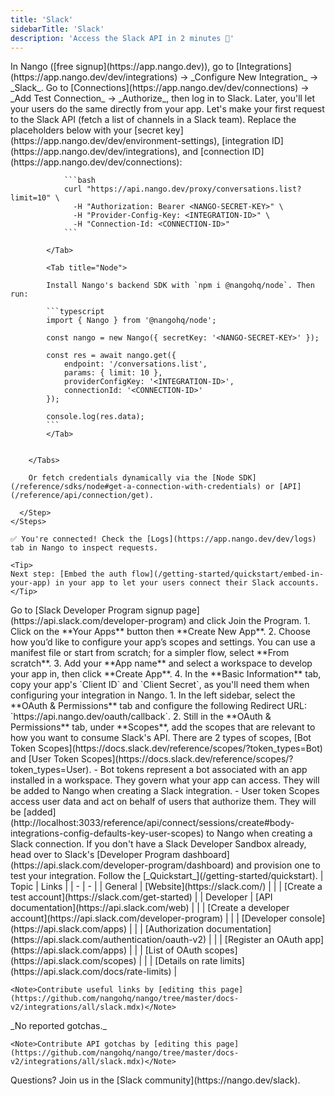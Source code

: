 ```yaml
---
title: 'Slack'
sidebarTitle: 'Slack'
description: 'Access the Slack API in 2 minutes 💨'
---
```


<Tabs>
  <Tab title="🚀 Quickstart">
    <Steps>
      <Step title="Create an integration">
        In Nango ([free signup](https://app.nango.dev)), go to [Integrations](https://app.nango.dev/dev/integrations) -> _Configure New Integration_ -> _Slack_.
      </Step>
      <Step title="Authorize Slack">
        Go to [Connections](https://app.nango.dev/dev/connections) -> _Add Test Connection_ -> _Authorize_, then log in to Slack. Later, you'll let your users do the same directly from your app.
      </Step>
      <Step title="Call the Slack API">
        Let's make your first request to the Slack API (fetch a list of channels in a Slack team). Replace the placeholders below with your [secret key](https://app.nango.dev/dev/environment-settings), [integration ID](https://app.nango.dev/dev/integrations), and [connection ID](https://app.nango.dev/dev/connections):
        <Tabs>
            <Tab title="cURL">

                ```bash
                curl "https://api.nango.dev/proxy/conversations.list?limit=10" \
                  -H "Authorization: Bearer <NANGO-SECRET-KEY>" \
                  -H "Provider-Config-Key: <INTEGRATION-ID>" \
                  -H "Connection-Id: <CONNECTION-ID>"
                ```

            </Tab>

            <Tab title="Node">

            Install Nango's backend SDK with `npm i @nangohq/node`. Then run:

            ```typescript
            import { Nango } from '@nangohq/node';

            const nango = new Nango({ secretKey: '<NANGO-SECRET-KEY>' });

            const res = await nango.get({
                endpoint: '/conversations.list',
                params: { limit: 10 },
                providerConfigKey: '<INTEGRATION-ID>',
                connectionId: '<CONNECTION-ID>'
            });

            console.log(res.data);
            ```
            </Tab>


        </Tabs>

        Or fetch credentials dynamically via the [Node SDK](/reference/sdks/node#get-a-connection-with-credentials) or [API](/reference/api/connection/get).

      </Step>
    </Steps>

    ✅ You're connected! Check the [Logs](https://app.nango.dev/dev/logs) tab in Nango to inspect requests.

    <Tip>
    Next step: [Embed the auth flow](/getting-started/quickstart/embed-in-your-app) in your app to let your users connect their Slack accounts.
    </Tip>
  </Tab>
  <Tab title="🧑‍💻 OAuth app setup">
    <Steps>
      <Step title="Create a developer account">
        Go to [Slack Developer Program signup page](https://api.slack.com/developer-program) and click Join the Program.
      </Step>
      <Step title="Create & configure a Slack app">
        1. Click on the **Your Apps** button then **Create New App**.
        2. Choose how you’d like to configure your app’s scopes and settings. You can use a manifest file or start from scratch; for a simpler flow, select **From scratch**.
        3. Add your **App name** and select a workspace to develop your app in, then click **Create App**.
        4. In the **Basic Information** tab, copy your app's `Client ID` and `Client Secret`, as you'll need them when configuring your integration in Nango.
        </Step>
        <Step title="Set up the OAuth scopes">
        1. In the left sidebar, select the **OAuth & Permissions** tab and configure the following Redirect URL: `https://api.nango.dev/oauth/callback`.
        2. Still in the **OAuth & Permissions** tab, under **Scopes**, add the scopes that are relevant to how you want to consume Slack's API.
        There are 2 types of scopes, [Bot Token Scopes](https://docs.slack.dev/reference/scopes/?token_types=Bot) and [User Token Scopes](https://docs.slack.dev/reference/scopes/?token_types=User). 
        - Bot tokens represent a bot associated with an app installed in a workspace. They govern what your app can access. They will be added to Nango when creating a Slack integration.
        - User token Scopes access user data and act on behalf of users that authorize them. They will be [added](http://localhost:3033/reference/api/connect/sessions/create#body-integrations-config-defaults-key-user-scopes) to Nango when creating a Slack connection.
      </Step>
      <Step title="Create a Slack Developer Sandbox (Optional)">
        If you don't have a Slack Developer Sandbox already, head over to Slack's [Developer Program dashboard](https://api.slack.com/developer-program/dashboard) and provision one to test your integration.
      </Step>
      <Step title="Next">
        Follow the [_Quickstart_](/getting-started/quickstart).
      </Step>
    </Steps>
  </Tab>
  <Tab title="🔗 Useful links">
    | Topic | Links |
    | - | - |
    | General | [Website](https://slack.com/) |
    | | [Create a test account](https://slack.com/get-started) |
    | Developer | [API documentation](https://api.slack.com/web) |
    | | [Create a developer account](https://api.slack.com/developer-program) |
    | | [Developer console](https://api.slack.com/apps) |
    | | [Authorization documentation](https://api.slack.com/authentication/oauth-v2) |
    | | [Register an OAuth app](https://api.slack.com/apps) |
    | | [List of OAuth scopes](https://api.slack.com/scopes) |
    | | [Details on rate limits](https://api.slack.com/docs/rate-limits) |

    <Note>Contribute useful links by [editing this page](https://github.com/nangohq/nango/tree/master/docs-v2/integrations/all/slack.mdx)</Note>
  </Tab>
  <Tab title="🚨 API gotchas">
    _No reported gotchas._

    <Note>Contribute API gotchas by [editing this page](https://github.com/nangohq/nango/tree/master/docs-v2/integrations/all/slack.mdx)</Note>
  </Tab>
</Tabs>

<Info>
    Questions? Join us in the [Slack community](https://nango.dev/slack).
</Info>
